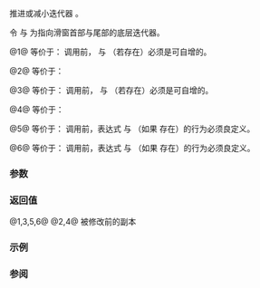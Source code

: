 {{cpp/ranges/slide_view/iterator/title|1=operator++,--,+=,-=}}
{{cpp/ranges/slide_view/navbar}}

{{dcl begin}}
{{dcl|num=1|since=c++23|
constexpr /*iterator*/&amp; operator++();
}}
{{dcl|num=2|since=c++23|
constexpr /*iterator*/ operator++( int );
}}
{{dcl|num=3|since=c++23|
constexpr /*iterator*/&amp; operator--()
    requires ranges::bidirectional_range&lt;Base&gt;;
}}
{{dcl|num=4|since=c++23|
constexpr /*iterator*/ operator--( int )
    requires ranges::bidirectional_range&lt;Base&gt;;
}}
{{dcl|num=5|since=c++23|1=
constexpr /*iterator*/&amp; operator+=( difference_type n )
    requires ranges::random_access_range&lt;Base&gt;;
}}
{{dcl|num=6|since=c++23|1=
constexpr /*iterator*/&amp; operator-=( difference_type n )
    requires ranges::random_access_range&lt;Base&gt;;
}}
{{dcl end}}

推进或减小迭代器 {{rlp|iterator}}。

令 {{rlpi|/#数据成员|current_}} 与 {{rlpi|/#数据成员|last_ele_}} 为指向滑窗首部与尾部的底层迭代器。

@1@ 等价于：
{{source|1=
current_ = ranges::next(current_);
last_ele_ = ranges::next(last_ele_); // 若 last_ele_ 存在
return *this;
}}
调用前，{{tti|current_}} 与 {{tti|last_ele_}}（若存在）必须是可自增的。

@2@ 等价于：{{c|1=auto tmp = *this; ++*this; return tmp;}}

@3@ 等价于：
{{source|1=
current_ = ranges::prev(current_);
last_ele_ = ranges::prev(last_ele_); // 若 last_ele_ 存在
return *this;
}}
调用前，{{tti|current_}} 与 {{tti|last_ele_}}（若存在）必须是可自增的。

@4@ 等价于：{{c|1=auto tmp = *this; --*this; return tmp;}}

@5@ 等价于：
{{source|1=
current_ = current_ + n;
last_ele_ = last_ele_ + n; // 若 last_ele_ 存在
return *this;
}}
调用前，表达式 {{c|current_ + n}} 与 {{c|last_ele_ + n}}（如果 {{tti|last_ele_}} 存在）的行为必须良定义。

@6@ 等价于：
{{source|1=
current_ = current_ - n;
last_ele_ = last_ele_ - n; // 若 last_ele_ 存在
return *this;
}}
调用前，表达式 {{c|current_ - n}} 与 {{c|last_ele_ - n}}（如果 {{tti|last_ele_}} 存在）的行为必须良定义。

===参数===
{{par begin}}
{{par|n|相对于当前位置的位移}}
{{par end}}

===返回值===
@1,3,5,6@ {{c|*this}}
@2,4@ {{c|*this}} 被修改前的副本

===示例===
{{example}}

===参阅===
{{dsc begin}}
{{dsc fun|cpp/ranges/slide_view/iterator/operator_arith2|title=operator+&lt;br&gt;operator-|进行迭代器算术|notes={{mark c++23}}}}
{{dsc end}}

{{langlinks|de|en|es|ja|ru}}